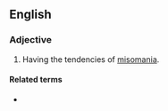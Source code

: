 ==English==

===Adjective===
{{en-adj}}

# Having the tendencies of [[misomania]].

====Related terms====
* {{l|en|misomaniac}}
